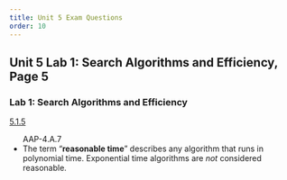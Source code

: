 ```yaml
---
title: Unit 5 Exam Questions
order: 10
---
```


<h2>Unit 5 Lab 1: Search Algorithms and Efficiency, Page 5</h2>
<h3>Lab 1: Search Algorithms and Efficiency</h3>
<div class="examFullWidth"> <a href="/unit-5/lab-1/5-categorizing-algorithms.html">5.1.5</a><ul><div class="ap-standard">AAP-4.A.7</div><li>The term "<strong>reasonable time</strong>" describes any algorithm that runs in polynomial time. Exponential time algorithms are <em>not</em> considered reasonable. </li></ul></div>